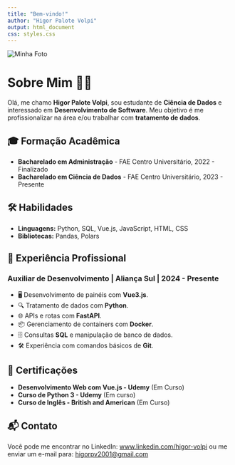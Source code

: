 ```yaml
---
title: "Bem-vindo!"
author: "Higor Palote Volpi"
output: html_document
css: styles.css
---
```


<div class="foto-perfil">
  <img src="images/higor.jpg" alt="Minha Foto">
</div>

<!-- | ![](images/higor.jpg)[]{width=75px} -->

# Sobre Mim 👨‍💻  

Olá, me chamo **Higor Palote Volpi**, sou estudante de **Ciência de Dados** e interessado em **Desenvolvimento de Software**. Meu objetivo é me profissionalizar na área e/ou trabalhar com **tratamento de dados**.  

## 🎓 Formação Acadêmica  

- **Bacharelado em Administração** - FAE Centro Universitário, 2022 - Finalizado  
- **Bacharelado em Ciência de Dados** - FAE Centro Universitário, 2023 - Presente  

## 🛠️ Habilidades  

- **Linguagens:** Python, SQL, Vue.js, JavaScript, HTML, CSS  
- **Bibliotecas:** Pandas, Polars  

## 💼 Experiência Profissional  

### Auxiliar de Desenvolvimento | Aliança Sul | 2024 - Presente  
- 🖥️ Desenvolvimento de painéis com **Vue3.js**.  
- 🔍 Tratamento de dados com **Python**.  
- 🌐 APIs e rotas com **FastAPI**.  
- 📦 Gerenciamento de containers com **Docker**.  
- 🗄️ Consultas **SQL** e manipulação de banco de dados.  
- 🛠️ Experiência com comandos básicos de **Git**.  

## 📜 Certificações  

- **Desenvolvimento Web com Vue.js - Udemy** (Em Curso)  
- **Curso de Python 3 - Udemy** (Em curso)  
- **Curso de Inglês - British and American** (Em Curso)  

## 📬 Contato  

Você pode me encontrar no LinkedIn: [www.linkedin.com/higor-volpi](https://www.linkedin.com/in/higor-volpi/) ou me enviar um e-mail para: [higorpv2001@gmail.com](mailto:higorpv2001@gmail.com)  

